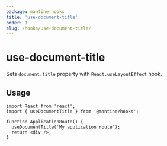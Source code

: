 ```yaml
---
package: mantine-hooks
title: 'use-document-title'
order: 1
slug: /hooks/use-document-title/
---
```



# use-document-title

<PageHeader
  source="mantine-hooks/src/hooks/use-document-title/use-document-title.ts"
  docs="hooks/use-document-title.mdx"
  package="@mantine/hooks"
/>

Sets `document.title` property with `React.useLayoutEffect` hook.

## Usage

```tsx
import React from 'react';
import { useDocumentTitle } from '@mantine/hooks';

function ApplicationRoute() {
  useDocumentTitle('My application route');
  return <div />;
}
```

<UseDocumentTitleDemo />
